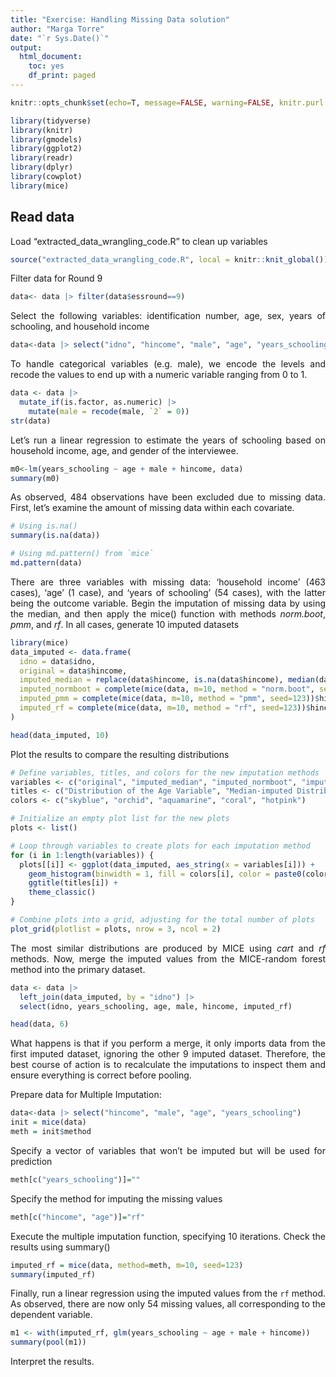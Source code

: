```yaml
---
title: "Exercise: Handling Missing Data solution"
author: "Marga Torre"
date: "`r Sys.Date()`"
output:
  html_document:
    toc: yes
    df_print: paged
---
```


```{=html}
<style>
body {
text-align: justify}
</style>
```


```r
knitr::opts_chunk$set(echo=T, message=FALSE, warning=FALSE, knitr.purl.inline = TRUE )

```

```r
library(tidyverse)
library(knitr)
library(gmodels)
library(ggplot2)
library(readr)
library(dplyr)
library(cowplot)
library(mice)
```

## Read data

Load "extracted_data_wrangling_code.R" to clean up variables
```r
source("extracted_data_wrangling_code.R", local = knitr::knit_global())
```

Filter data for Round 9
```r
data<- data |> filter(data$essround==9)
```

Select the following variables: identification number, age, sex, years of schooling, and household income
```r
data<-data |> select("idno", "hincome", "male", "age", "years_schooling")
```

To handle categorical variables (e.g. male), we encode the levels and recode the values to end up with a numeric variable ranging from 0 to 1. 
```r
data <- data |>
  mutate_if(is.factor, as.numeric) |>
    mutate(male = recode(male, `2` = 0))
str(data)
```

Let's run a linear regression to estimate the years of schooling based on household income, age, and gender of the interviewee. 
```r
m0<-lm(years_schooling ~ age + male + hincome, data)
summary(m0)
```

As observed, 484 observations have been excluded due to missing data. First, let's examine the amount of missing data within each covariate.
```r
# Using is.na()
summary(is.na(data))

# Using md.pattern() from `mice`
md.pattern(data) 
```

There are three variables with missing data: 'household income' (463 cases), 'age' (1 case), and 'years of schooling' (54 cases), with the latter being the outcome variable. Begin the imputation of missing data by using the median, and then apply the mice() function with methods _norm.boot_, _pmm_, and _rf_. In all cases, generate 10 imputed datasets
```r
library(mice)
data_imputed <- data.frame(
  idno = data$idno,
  original = data$hincome,
  imputed_median = replace(data$hincome, is.na(data$hincome), median(data$hincome, na.rm = TRUE)),
  imputed_normboot = complete(mice(data, m=10, method = "norm.boot", seed=123))$hincome,
  imputed_pmm = complete(mice(data, m=10, method = "pmm", seed=123))$hincome,
  imputed_rf = complete(mice(data, m=10, method = "rf", seed=123))$hincome
)
```

```r
head(data_imputed, 10)
```

Plot the results to compare the resulting distributions
```r
# Define variables, titles, and colors for the new imputation methods
variables <- c("original", "imputed_median", "imputed_normboot", "imputed_pmm", "imputed_rf")
titles <- c("Distribution of the Age Variable", "Median-imputed Distribution", "Norm Boot-imputed Distribution", "PMM-imputed Distribution", "Random Forest-imputed Distribution")
colors <- c("skyblue", "orchid", "aquamarine", "coral", "hotpink")

# Initialize an empty plot list for the new plots
plots <- list()

# Loop through variables to create plots for each imputation method
for (i in 1:length(variables)) {
  plots[[i]] <- ggplot(data_imputed, aes_string(x = variables[i])) +
    geom_histogram(binwidth = 1, fill = colors[i], color = paste0(colors[i], "3")) + 
    ggtitle(titles[i]) +
    theme_classic()
}

# Combine plots into a grid, adjusting for the total number of plots
plot_grid(plotlist = plots, nrow = 3, ncol = 2)
```

The most similar distributions are produced by MICE using _cart_ and _rf_ methods. Now, merge the imputed values from the MICE-random forest method into the primary dataset.
```r
data <- data |>
  left_join(data_imputed, by = "idno") |>
  select(idno, years_schooling, age, male, hincome, imputed_rf)

head(data, 6)
```

What happens is that if you perform a merge, it only imports data from the first imputed dataset, ignoring the other 9 imputed dataset. Therefore, the best course of action is to recalculate the imputations to inspect them and ensure everything is correct before pooling.

Prepare data for Multiple Imputation:
```r
data<-data |> select("hincome", "male", "age", "years_schooling")
init = mice(data) 
meth = init$method
```

Specify a vector of variables that won't be imputed but will be used for prediction
```r
meth[c("years_schooling")]="" 
```

Specify the method for imputing the missing values
```r
meth[c("hincome", "age")]="rf"
```

Execute the multiple imputation function, specifying 10 iterations. Check the results using summary()
```r
imputed_rf = mice(data, method=meth, m=10, seed=123)
summary(imputed_rf)
```

Finally, run a linear regression using the imputed values from the `rf` method. As observed, there are now only 54 missing values, all corresponding to the dependent variable.
```r
m1 <- with(imputed_rf, glm(years_schooling ~ age + male + hincome))
summary(pool(m1))
```

Interpret the results.